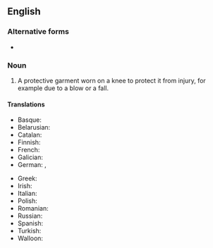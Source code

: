 {{also|kneepad|knee-pad}}

==English==

===Alternative forms===
* {{l|en|kneepad}}

===Noun===
{{wikipedia}}
{{en-noun}}

# A protective garment worn on a knee to protect it from injury, for example due to a blow or a fall.

====Translations====
{{trans-top|protection for a knee}}
* Basque: {{t-check|eu|belaunetako}}
* Belarusian: {{t|be|накаленнік|m}}
* Catalan: {{t|ca|genollera|f}}
* Finnish: {{t+|fi|polvisuojus}}
* French: {{t+|fr|genouillère|f}}
* Galician: {{t|gl|xeonlleira|f}}
* German: {{t+|de|Knieschoner|m}}, {{t+|de|Knieschützer|m}}
{{trans-mid}}
* Greek: {{t+|el|επιγονατίδα|f}}
* Irish: {{t-check|ga|pillín glún|f}}
* Italian: {{t|it|ginocchiello|m}}
* Polish: {{t+|pl|nakolannik|m}}
* Romanian: {{t+|ro|genunchieră|f}}
* Russian: {{t+|ru|наколе́нник|m}}
* Spanish: {{t+|es|rodillera|f}}
* Turkish: {{t+|tr|dizlik}}
* Walloon: {{t+|wa|djinolire|f}}
{{trans-bottom}}